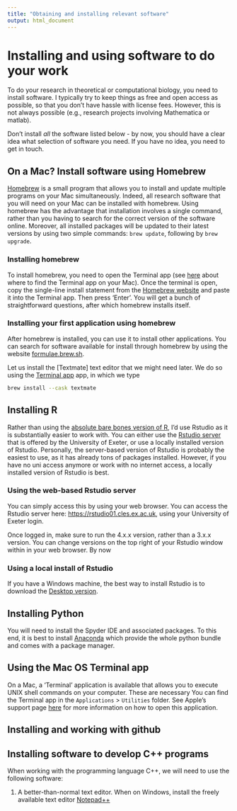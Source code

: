```yaml
---
title: "Obtaining and installing relevant software"
output: html_document
---
```


# Installing and using software to do your work
To do your research in theoretical or computational biology, you need to install software. I typically try to keep things as free and open access as possible, so that you don't have hassle with license fees. However, this is not always possible (e.g., research projects involving Mathematica or matlab).

Don't install *all* the software listed below - by now, you should have a clear idea what selection of software you need. If you have no idea, you need to get in touch.

## On a Mac? Install software using Homebrew
[Homebrew](https://brew.sh){target="_blank"} is a small program that allows you to install and update multiple programs on your Mac simultaneously. Indeed, all research software that you will need on your Mac can be installed with homebrew. Using homebrew has the advantage that installation involves a single command, rather than you having to search for the correct version of the software online. Moreover, all installed packages will be updated to their latest versions by using two simple commands: `brew update`, following by `brew upgrade`.

### Installing homebrew
To install homebrew, you need to open the Terminal app (see [here](#MacTerminal) about where to find the Terminal app on your Mac). Once the terminal is open, copy the single-line install statement from the [Homebrew website](https://brew.sh/){target="_blank"} and paste it into the Terminal app. Then press 'Enter'. You will get a bunch of straightforward questions, after which homebrew installs itself.

### Installing your first application using homebrew
After homebrew is installed, you can use it to install other applications. You can search for software available for install through homebrew by using the website [formulae.brew.sh](https://formulae.brew.sh). 

Let us install the [Textmate] text editor that we might need later. We do so using the [Terminal app](#MacTerminal) app, in which we type
```bash
brew install --cask textmate
```

## Installing R
Rather than using the [absolute bare bones version of R](https://cran.r-project.org/){target="_blank"}, I'd use Rstudio as it is substantially easier to work with. You can either use the [Rstudio server](https://rstudio01.cles.ex.ac.uk){target="_blank"} that is offered by the University of Exeter, or use a locally installed version of Rstudio. Personally, the server-based version of Rstudio is probably the easiest to use, as it has already tons of packages installed. However, if you have no uni access anymore or work with no internet access, a locally installed version of Rstudio is best.

### Using the web-based Rstudio server
You can simply access this by using your web browser. You can access the Rstudio server here:
[https://rstudio01.cles.ex.ac.uk](https://rstudio01.cles.ex.ac.uk){target="_blank"}, using your University of Exeter login. 

Once logged in, make sure to run the 4.x.x version, rather than a 3.x.x version. You can change versions on the top right of your Rstudio window within in your web browser. By now

### Using a local install of Rstudio
If you have a Windows machine, the best way to install Rstudio is to download the [Desktop version](https://www.rstudio.com/products/rstudio/download/){target="_blank"}.

## Installing Python
You will need to install the Spyder IDE and associated packages. To this end, it is best to install [Anaconda](https://www.anaconda.com/products/individual){target="_blank"} which provide the whole python bundle and comes with a package manager.

## Using the Mac OS Terminal app {#MacTerminal}
On a Mac, a 'Terminal' application is available that allows you to execute UNIX shell commands on your computer. These are necessary  You can find the Terminal app in the `Applications` > `Utilities` folder. See Apple's support page [here](https://support.apple.com/en-gb/guide/terminal/apd5265185d-f365-44cb-8b09-71a064a42125/mac){target="_blank"} for more information on how to open this application.

## Installing and working with github


## Installing software to develop C++ programs
When working with the programming language C++, we will need to use the following software:

1. A better-than-normal text editor. When on Windows, install the freely available text editor [Notepad++](){target="_blank"}

